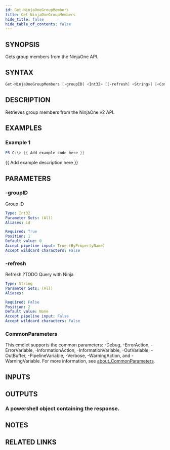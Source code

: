 ```yaml
---
id: Get-NinjaOneGroupMembers
title: Get-NinjaOneGroupMembers
hide_title: false
hide_table_of_contents: false
---
```


## SYNOPSIS

Gets group members from the NinjaOne API.

## SYNTAX

```powershell
Get-NinjaOneGroupMembers [-groupID] <Int32> [[-refresh] <String>] [<CommonParameters>]
```

## DESCRIPTION

Retrieves group members from the NinjaOne v2 API.

## EXAMPLES

### Example 1

```powershell
PS C:\> {{ Add example code here }}
```

{{ Add example description here }}

## PARAMETERS

### -groupID

Group ID

```yaml
Type: Int32
Parameter Sets: (All)
Aliases: id

Required: True
Position: 1
Default value: 0
Accept pipeline input: True (ByPropertyName)
Accept wildcard characters: False
```

### -refresh

Refresh ?TODO Query with Ninja

```yaml
Type: String
Parameter Sets: (All)
Aliases:

Required: False
Position: 2
Default value: None
Accept pipeline input: False
Accept wildcard characters: False
```

### CommonParameters

This cmdlet supports the common parameters: -Debug, -ErrorAction, -ErrorVariable, -InformationAction, -InformationVariable, -OutVariable, -OutBuffer, -PipelineVariable, -Verbose, -WarningAction, and -WarningVariable. For more information, see [about_CommonParameters](http://go.microsoft.com/fwlink/?LinkID=113216).

## INPUTS

## OUTPUTS

### A powershell object containing the response.

## NOTES

## RELATED LINKS
